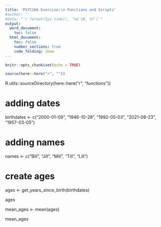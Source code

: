 ```yaml
---
title: 'PSYC166 Exercise:\n Functions and Scripts'
#author: ''
#date: "`r format(Sys.time(), '%d %B, %Y')`"
output:
  word_document:
    toc: false
  html_document:
    toc: false
    number_sections: true
    code_folding: show
---
```


```r
knitr::opts_chunk$set(echo = TRUE)
```


```r
source(here::here("r", ""))
```



R.utils::sourceDirectory(here::here("r", "functions"))

# adding dates
birthdates <- c("2000-01-09", "1946-10-28",  "1992-05-03",  "2021-08-23",  "1957-03-05")


# adding names
names <- c("Bill", "Jill", "Mill", "Till", "Lill")


# create ages
ages <- get_years_since_birth(birthdates)

ages

mean_ages <- mean(ages)

mean_ages

